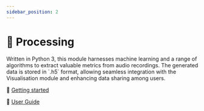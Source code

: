 ```yaml
---
sidebar_position: 2
---
```




# 🧮 Processing

<Fragment>
  Written in <PythonIcon /> Python 3, this module harnesses machine learning and
  a range of algorithms to extract valuable metrics from audio recordings.
</Fragment>

<Fragment>
  The generated data is stored in <StorageIcon /> `.h5` format, allowing
  seamless integration with the Visualisation module and enhancing data sharing
  among users.
</Fragment>

🏃 [Getting started](./getting-started/index.mdx)

📖 [User Guide](./user-guide)
